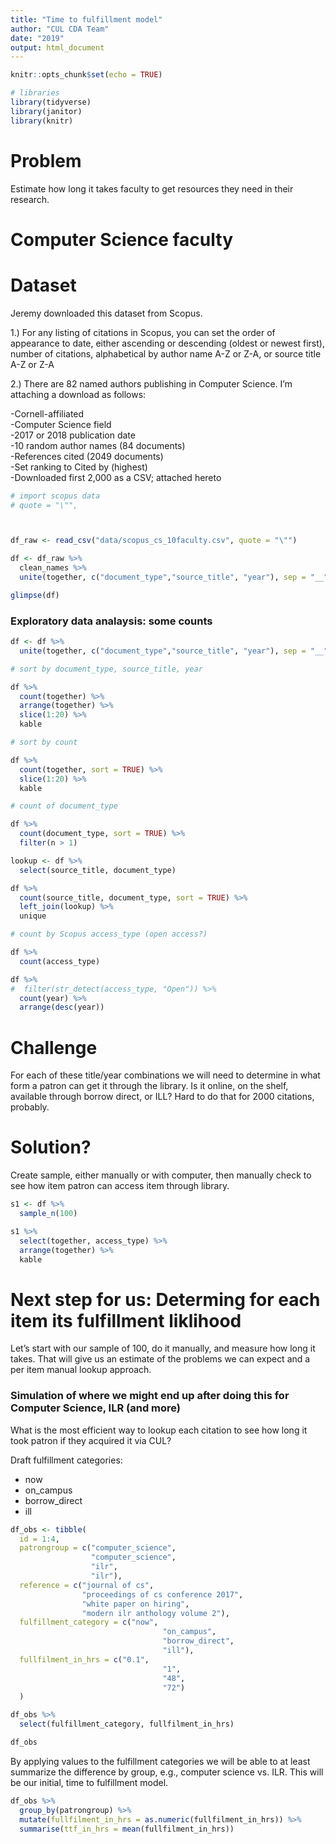 ```yaml
---
title: "Time to fulfillment model"
author: "CUL CDA Team"
date: "2019"
output: html_document
---
```


```r
knitr::opts_chunk$set(echo = TRUE)
```


```r
# libraries
library(tidyverse)
library(janitor)
library(knitr)


```

# Problem

Estimate how long it takes faculty to get resources they need in their research.


# Computer Science faculty


# Dataset

Jeremy downloaded this dataset from Scopus.

1.)    For any listing of citations in Scopus, you can set the order of appearance to date, either ascending or descending (oldest or newest first), number of citations, alphabetical by author name A-Z or Z-A, or source title A-Z or Z-A  

2.)    There are 82 named authors publishing in Computer Science. I’m attaching a download as follows:  

-Cornell-affiliated  
-Computer Science field  
-2017 or 2018 publication date  
-10 random author names (84 documents)  
-References cited (2049 documents)  
-Set ranking to Cited by (highest)  
-Downloaded first 2,000 as a CSV; attached hereto  


```r
# import scopus data
# quote = "\"",



df_raw <- read_csv("data/scopus_cs_10faculty.csv", quote = "\"")

df <- df_raw %>%
  clean_names %>%
  unite(together, c("document_type","source_title", "year"), sep = "__", remove = FALSE)

glimpse(df)

```


### Exploratory data analaysis: some counts


```r

df <- df %>%
  unite(together, c("document_type","source_title", "year"), sep = "__", remove = FALSE)

# sort by document_type, source_title, year

df %>%
  count(together) %>%
  arrange(together) %>%
  slice(1:20) %>%
  kable

# sort by count

df %>%
  count(together, sort = TRUE) %>%
  slice(1:20) %>%
  kable

# count of document_type

df %>%
  count(document_type, sort = TRUE) %>%
  filter(n > 1)

lookup <- df %>%
  select(source_title, document_type)

df %>%
  count(source_title, document_type, sort = TRUE) %>%
  left_join(lookup) %>%
  unique

# count by Scopus access_type (open access?)

df %>%
  count(access_type)

df %>%
#  filter(str_detect(access_type, "Open")) %>%
  count(year) %>%
  arrange(desc(year))


```


# Challenge

For each of these title/year combinations we will need to determine in what form a patron can get it through the library.  Is it online, on the shelf, available through borrow direct, or ILL? Hard to do that for 2000 citations, probably.

# Solution?

Create sample, either manually or with computer, then manually check to see how item patron can access item through library.


```r
s1 <- df %>%
  sample_n(100)

s1 %>%
  select(together, access_type) %>%
  arrange(together) %>%
  kable


```



# Next step for us: Determing for each item its fulfillment liklihood

Let's start with our sample of 100, do it manually, and measure how long it takes. That will give us an estimate of the problems we can expect and a per item manual lookup approach.  

### Simulation of where we might end up after doing this for Computer Science, ILR (and more)

What is the most efficient way to lookup each citation to see how long it took patron if they acquired it via CUL?  

Draft fulfillment categories:

* now  
* on_campus  
* borrow_direct  
* ill  

```r
df_obs <- tibble(
  id = 1:4,
  patrongroup = c("computer_science", 
                  "computer_science", 
                  "ilr", 
                  "ilr"),
  reference = c("journal of cs",
                "proceedings of cs conference 2017",
                "white paper on hiring",
                "modern ilr anthology volume 2"),
  fulfillment_category = c("now", 
                                  "on_campus", 
                                  "borrow_direct", 
                                  "ill"),
  fullfilment_in_hrs = c("0.1", 
                                  "1", 
                                  "48", 
                                  "72")
  )  

df_obs %>%
  select(fulfillment_category, fullfilment_in_hrs)

df_obs


```


By applying values to the fulfillment categories we will be able to at least summarize the difference by group, e.g., computer science vs. ILR. This will be our initial, time to fulfillment model.


```r
df_obs %>%
  group_by(patrongroup) %>%
  mutate(fullfilment_in_hrs = as.numeric(fullfilment_in_hrs)) %>%
  summarise(ttf_in_hrs = mean(fullfilment_in_hrs))

```

 


